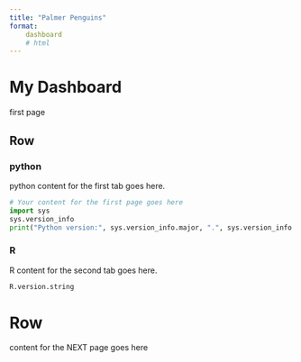 ```yaml
---
title: "Palmer Penguins"
format: 
    dashboard
    # html
---
```

# My Dashboard
first page

## Row {height=20%}
::: {.panel-tabset group="language"}
### python 
<!-- {width=20%,height=10%} -->
python content for the first tab goes here.
```python
# Your content for the first page goes here
import sys
sys.version_info
print("Python version:", sys.version_info.major, ".", sys.version_info.minor)
```
:::
::: {.panel-tabset group="language"}
### R 
<!-- {width=40%,height=10%}-->
R content for the second tab goes here.
```r
R.version.string
```
:::

# Row {height=30%}
content for the NEXT page goes here

